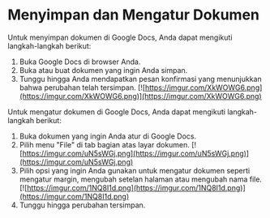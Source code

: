 # Menyimpan dan Mengatur Dokumen
Untuk menyimpan dokumen di Google Docs, Anda dapat mengikuti langkah-langkah berikut:
1. Buka Google Docs di browser Anda.
2. Buka atau buat dokumen yang ingin Anda simpan.
3. Tunggu hingga Anda mendapatkan pesan konfirmasi yang menunjukkan bahwa
perubahan telah tersimpan.
[![https://imgur.com/XkWOWG6.png](https://imgur.com/XkWOWG6.png)](https://imgur.com/XkWOWG6.png)

Untuk mengatur dokumen di Google Docs, Anda dapat mengikuti langkah-langkah
berikut:
1. Buka dokumen yang ingin Anda atur di Google Docs.
2. Pilih menu &quot;File&quot; di tab bagian atas layar dokumen.
[![https://imgur.com/uN5sWGj.png](https://imgur.com/uN5sWGj.png)](https://imgur.com/uN5sWGj.png)
3. Pilih opsi yang ingin Anda gunakan untuk mengatur dokumen seperti mengatur
margin, mengubah setelan halaman atau mengubah nama file.
[![https://imgur.com/1NQ8I1d.png](https://imgur.com/1NQ8I1d.png)](https://imgur.com/1NQ8I1d.png)
4. Tunggu hingga perubahan tersimpan.